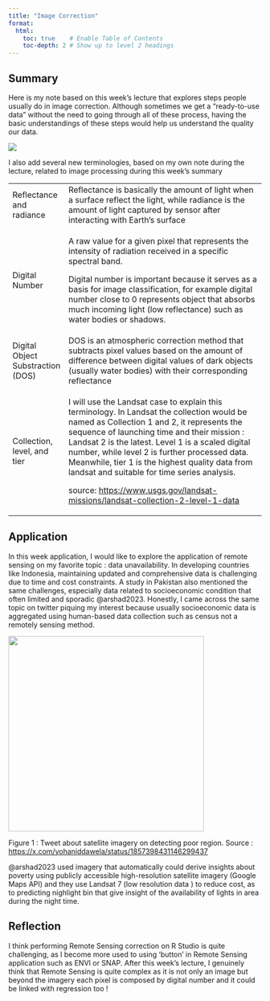 ```yaml
---
title: "Image Correction"
format:
  html:
    toc: true    # Enable Table of Contents
    toc-depth: 2 # Show up to level 2 headings
---
```


## Summary

Here is my note based on this week's lecture that explores steps people usually do in image correction. Although sometimes we get a "ready-to-use data" without the need to going through all of these process, having the basic understandings of these steps would help us understand the quality our data.

![](images/clipboard-3039716080.png)

I also add several new terminologies, based on my own note during the lecture, related to image processing during this week's summary

+-----------------------------------+---------------------------------------------------------------------------------------------------------------------------------------------------------------------------------------------------------------------------------------------------------------------------------------------------------------------------------------------------------------------------------------------------+
| Reflectance and radiance          | Reflectance is basically the amount of light when a surface reflect the light, while radiance is the amount of light captured by sensor after interacting with Earth's surface                                                                                                                                                                                                                    |
+-----------------------------------+---------------------------------------------------------------------------------------------------------------------------------------------------------------------------------------------------------------------------------------------------------------------------------------------------------------------------------------------------------------------------------------------------+
| Digital Number                    | A raw value for a given pixel that represents the intensity of radiation received in a specific spectral band.                                                                                                                                                                                                                                                                                    |
|                                   |                                                                                                                                                                                                                                                                                                                                                                                                   |
|                                   | Digital number is important because it serves as a basis for image classification, for example digital number close to 0 represents object that absorbs much incoming light (low reflectance) such as water bodies or shadows.                                                                                                                                                                    |
+-----------------------------------+---------------------------------------------------------------------------------------------------------------------------------------------------------------------------------------------------------------------------------------------------------------------------------------------------------------------------------------------------------------------------------------------------+
| Digital Object Substraction (DOS) | DOS is an atmospheric correction method that subtracts pixel values based on the amount of difference between digital values of dark objects (usually water bodies) with their corresponding reflectance                                                                                                                                                                                          |
+-----------------------------------+---------------------------------------------------------------------------------------------------------------------------------------------------------------------------------------------------------------------------------------------------------------------------------------------------------------------------------------------------------------------------------------------------+
| Collection, level, and tier       | I will use the Landsat case to explain this terminology. In Landsat the collection would be named as Collection 1 and 2, it represents the sequence of launching time and their mission : Landsat 2 is the latest. Level 1 is a scaled digital number, while level 2 is further processed data. Meanwhile, tier 1 is the highest quality data from landsat and suitable for time series analysis. |
|                                   |                                                                                                                                                                                                                                                                                                                                                                                                   |
|                                   | source: <https://www.usgs.gov/landsat-missions/landsat-collection-2-level-1-data>                                                                                                                                                                                                                                                                                                                 |
+-----------------------------------+---------------------------------------------------------------------------------------------------------------------------------------------------------------------------------------------------------------------------------------------------------------------------------------------------------------------------------------------------------------------------------------------------+

## Application

In this week application, I would like to explore the application of remote sensing on my favorite topic : data unavailability. In developing countries like Indonesia, maintaining updated and comprehensive data is challenging due to time and cost constraints. A study in Pakistan also mentioned the same challenges, especially data related to socioeconomic condition that often limited and sporadic @arshad2023. Honestly, I came across the same topic on twitter piquing my interest because usually socioeconomic data is aggregated using human-based data collection such as census not a remotely sensing method.

![](images/clipboard-3275173560.png){width="389"}

Figure 1 : Tweet about satellite imagery on detecting poor region. Source : <https://x.com/yohaniddawela/status/1857398431146299437>

@arshad2023 used imagery that automatically could derive insights about poverty using publicly accessible high-resolution satellite imagery (Google Maps API) and they use Landsat 7 (low resolution data ) to reduce cost, as to predicting nighlight bin that give insight of the availability of lights in area during the night time.

## Reflection

I think performing Remote Sensing correction on R Studio is quite challenging, as I become more used to using ‘button’ in Remote Sensing application such as ENVI or SNAP. After this week’s lecture, I genuinely think that Remote Sensing is quite complex as it is not only an image but beyond the imagery each pixel is composed by digital number and it could be linked with regression too !
